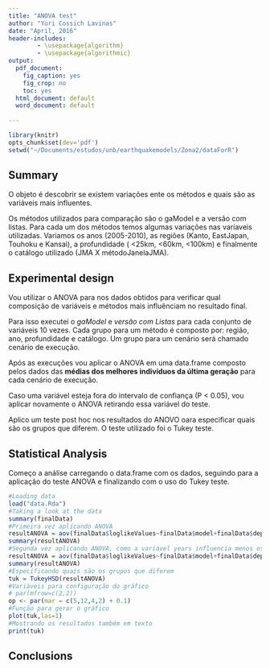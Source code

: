 ```yaml
---
title: "ANOVA test"
author: "Yuri Cossich Lavinas"
date: "April, 2016"
header-includes:
        - \usepackage{algorithm}
        - \usepackage{algorithmic}
output:
  pdf_document:
    fig_caption: yes
    fig_crop: no
    toc: yes
  html_document: default
  word_document: default
  
---
```

```r
library(knitr)
opts_chunk$set(dev='pdf')
setwd("~/Documents/estudos/unb/earthquakemodels/Zona2/dataForR")
```



## Summary
  
O objeto é descobrir se existem variações ente os métodos e quais são as variáveis mais influentes.

Os métodos utilizados para comparação são o gaModel e a versão com listas. Para cada um dos métodos temos algumas variações nas varíaveis utilizadas. Variamos os anos (2005-2010), as regiões (Kanto, EastJapan, Touhoku e Kansai), a profundidade ( <25km, <60km, <100km) e finalmente o catálogo utilizado (JMA X métodoJanelaJMA).

## Experimental design
Vou utilizar o ANOVA para nos dados obtidos para verificar qual composição de variáveis e métodos mais influênciam no resultado final.

Para isso executei o *gaModel* e *versão com Listas* para cada conjunto de variáveis 10 vezes. Cada grupo para um método é composto por: região, ano, profundidade e catálogo. Um grupo para um cenário será chamado cenário de execução.

Após as execuções vou aplicar o ANOVA em uma data.frame composto pelos dados das **médias dos melhores indivíduos da última geração** para cada cenário de execução. 

Caso uma variável esteja fora do intervalo de confiança (P < 0.05), vou aplicar novamente o ANOVA retirando essa variável do teste. 

Aplico um teste post hoc nos resultados do ANOVO oara especificar quais são os grupos que diferem. O teste utilizado foi o Tukey teste.

## Statistical Analysis
Começo a análise carregando o data.frame com os dados, seguindo para a aplicação do teste ANOVA e finalizando com o uso do Tukey teste.

```r
#Loading data
load("data.Rda")
#Taking a look at the data
summary(finalData)
#Primeira vez aplicando ANOVA
resultANOVA = aov(finalData$loglikeValues~finalData$model+finalData$depths+finalData$years+finalData$regions)
summary(resultANOVA)
#Segunda vez aplicando ANOVA, como a variável years influencia menos os dados foram removidos do teste ANOVA
resultANOVA = aov(finalData$loglikeValues~finalData$model+finalData$depths+finalData$regions)
summary(resultANOVA)
#Especificando quais são os grupos que diferem
tuk = TukeyHSD(resultANOVA)
#Variáveis para configuração do gráfico
# par(mfrow=c(2,2))
op <- par(mar = c(5,12,4,2) + 0.1)
#Função para gerar o gráfico
plot(tuk,las=1)
#Mostrando os resultados também em texto
print(tuk)
```

## Conclusions

